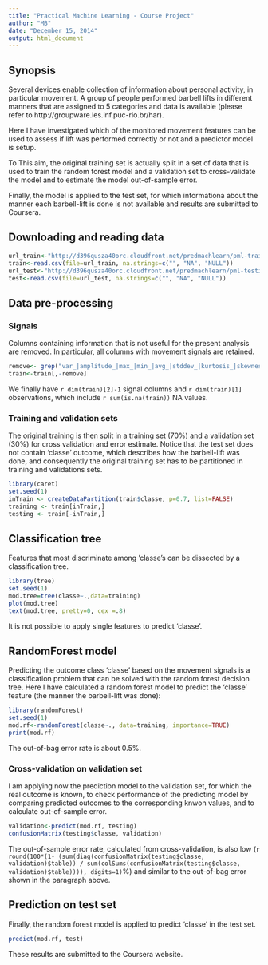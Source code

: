 ```yaml
---
title: "Practical Machine Learning - Course Project"
author: "MB"
date: "December 15, 2014"
output: html_document
---
```


## Synopsis
Several devices enable collection of information about personal activity,
in particular movement.
A group of people performed barbell lifts in different manners
that are assigned to 5 categories
and data is available
(please refer to http://groupware.les.inf.puc-rio.br/har).

Here I have investigated which of the monitored movement features can
be used to assess if lift was performed correctly or not and a predictor
model is setup.

To This aim, the original training set is actually split in a set of
data that is used to train the random forest model and a validation set
to cross-validate the model and to estimate the model out-of-sample error.

Finally, the model is applied to the test set, for which informationa about
the manner each barbell-lift is done is not available
and results are submitted to Coursera.

## Downloading and reading data
```r
url_train<-"http://d396qusza40orc.cloudfront.net/predmachlearn/pml-training.csv"
train<-read.csv(file=url_train, na.strings=c("", "NA", "NULL"))
url_test<-"http://d396qusza40orc.cloudfront.net/predmachlearn/pml-testing.csv"
test<-read.csv(file=url_test, na.strings=c("", "NA", "NULL"))
```

## Data pre-processing
### Signals
Columns containing information that is not useful for the present analysis
are removed. In particular, all columns with movement signals are retained.

```r
remove<- grep("var_|amplitude_|max_|min_|avg_|stddev_|kurtosis_|skewness_|_timestamp|window|user_name|X", names(train))
train<-train[,-remove]
```

We finally have `r dim(train)[2]-1` signal columns and `r dim(train)[1]` observations,
which include `r sum(is.na(train))` NA values.

### Training and validation sets
The original training is then split in a training set (70%) and a validation set (30%)
for cross validation and error estimate.
Notice that the test set does not contain 'classe' outcome,
which describes how the barbell-lift was done,
and consequently the original
training set has to be partitioned in training and validations sets.

```r
library(caret)
set.seed(1)
inTrain <- createDataPartition(train$classe, p=0.7, list=FALSE)
training <- train[inTrain,]
testing <- train[-inTrain,]
```

## Classification tree

Features that most discriminate among 'classe's can be dissected by a classification tree.

```r
library(tree)
set.seed(1)
mod.tree=tree(classe~.,data=training)
plot(mod.tree)
text(mod.tree, pretty=0, cex =.8)
```

It is not possible to apply single features to predict 'classe'.

## RandomForest model

Predicting the outcome class 'classe' based on the movement signals
is a classification problem that can be solved with the random forest decision tree.
Here I have calculated a random forest model to predict the 'classe' feature
(the manner the barbell-lift was done):

```r
library(randomForest)
set.seed(1)
mod.rf<-randomForest(classe~., data=training, importance=TRUE)
print(mod.rf)
```

The out-of-bag error rate is about 0.5%.

### Cross-validation on validation set
I am applying now the prediction model to the validation set,
for which the real outcome is known,
to check performance of the predicting model by comparing
predicted outcomes to the corresponding knwon values,
and to calculate out-of-sample error.

```r
validation<-predict(mod.rf, testing)
confusionMatrix(testing$classe, validation)
```

The out-of-sample error rate, calculated from cross-validation, is also low
(`r round(100*(1- (sum(diag(confusionMatrix(testing$classe, validation)$table)) / sum(colSums(confusionMatrix(testing$classe, validation)$table)))), digits=1)`%)
and similar to the out-of-bag error shown in the paragraph above.

## Prediction on test set
Finally, the random forest model is applied to predict 'classe' in the test set.

```r
predict(mod.rf, test)
```

These results are submitted to the Coursera website.
